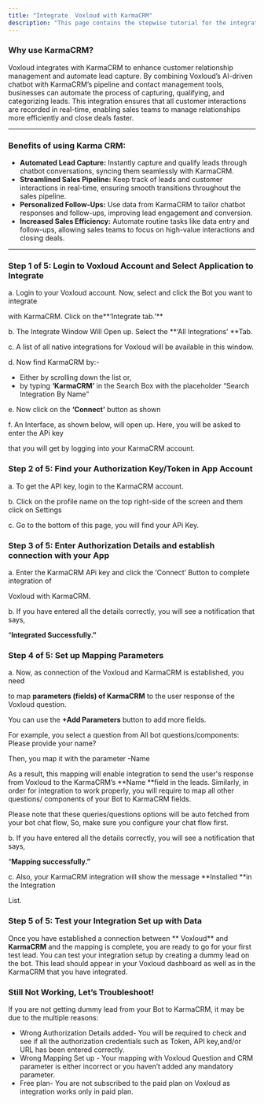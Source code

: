 ```yaml
---
title: "Integrate  Voxloud with KarmaCRM"
description: "This page contains the stepwise tutorial for the integration with  Voxloud"
---
```


### **Why use KarmaCRM?**

 Voxloud integrates with KarmaCRM to enhance customer relationship management and automate lead capture. By combining  Voxloud’s AI-driven chatbot with KarmaCRM’s pipeline and contact management tools, businesses can automate the process of capturing, qualifying, and categorizing leads. This integration ensures that all customer interactions are recorded in real-time, enabling sales teams to manage relationships more efficiently and close deals faster.

---

### **Benefits of using Karma CRM:**

- **Automated Lead Capture:** Instantly capture and qualify leads through chatbot conversations, syncing them seamlessly with KarmaCRM.
- **Streamlined Sales Pipeline:** Keep track of leads and customer interactions in real-time, ensuring smooth transitions throughout the sales pipeline.
- **Personalized Follow-Ups:** Use data from KarmaCRM to tailor chatbot responses and follow-ups, improving lead engagement and conversion.
- **Increased Sales Efficiency:** Automate routine tasks like data entry and follow-ups, allowing sales teams to focus on high-value interactions and closing deals.

---

### **Step 1 of 5: Login to  Voxloud Account and Select Application to Integrate**

a. Login to your  Voxloud account. Now, select and click the Bot you want to integrate

with KarmaCRM. Click on the**‘Integrate tab.’** 

b. The Integrate Window Will Open up. Select the **‘All Integrations’ **Tab.

c. A list of all native integrations for  Voxloud will be available in this window.

d. Now find KarmaCRM by:-

- Either by scrolling down the list or,
- by typing **‘KarmaCRM’** in the Search Box with the placeholder “Search Integration By Name”

e. Now click on the **‘Connect’** button as shown

f. An Interface, as shown below, will open up. Here, you will be asked to enter the APi key

that you will get by logging into your KarmaCRM account.

### **Step 2 of 5: Find your Authorization Key/Token in App Account**

a. To get the API key, login to the KarmaCRM account.

b. Click on the profile name on the top right-side of the screen and them click on Settings

c. Go to the bottom of this page, you will find your APi Key.

### **Step 3 of 5: Enter Authorization Details and establish connection with your App**

a. Enter the KarmaCRM APi key and click the ‘Connect’ Button to complete integration of

 Voxloud with KarmaCRM.

b. If you have entered all the details correctly, you will see a notification that says,

“**Integrated Successfully.”**

### **Step 4 of 5: Set up Mapping Parameters**

a. Now, as connection of the  Voxloud and KarmaCRM is established, you need

to map **parameters (fields) of KarmaCRM** to the user response of the  Voxloud question.

You can use the **\+Add Parameters** button to add more fields.

For example, you select a question from All bot questions/components: Please provide your name?

Then, you map it with the parameter -Name

As a result, this mapping will enable integration to send the user's response from  Voxloud to the KarmaCRM’s **Name **field in the leads. Similarly, in order for integration to work properly, you will require to map all other questions/ components of your Bot to KarmaCRM fields.

Please note that these queries/questions options will be auto fetched from your bot chat flow, So, make sure you configure your chat flow first.

b. If you have entered all the details correctly, you will see a notification that says,

“**Mapping successfully.”**

c. Also, your KarmaCRM integration will show the message **Installed **in the Integration

List.

### **Step 5 of 5: Test your Integration Set up with Data**

Once you have established a connection between ** Voxloud** and **KarmaCRM** and the mapping is complete, you are ready to go for your first test lead. You can test your integration setup by creating a dummy lead on the bot. This lead should appear in your  Voxloud dashboard as well as in the KarmaCRM that you have integrated.

### **Still Not Working, Let’s Troubleshoot\!**

If you are not getting dummy lead from your Bot to KarmaCRM, it may be due to the multiple reasons:

- Wrong Authorization Details added- You will be required to check and see if all the authorization credentials such as Token, API key,and/or URL has been entered correctly.
- Wrong Mapping Set up - Your mapping with  Voxloud Question and CRM parameter is either incorrect or you haven’t added any mandatory parameter.
- Free plan- You are not subscribed to the paid plan on  Voxloud as integration works only in paid plan.

 